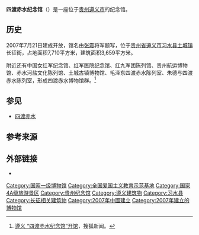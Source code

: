 '''四渡赤水纪念馆'''（{{lang-en|Crossing the Chishui River Four times Memorial}}）是一座位于[[贵州|贵州]][[遵义市|遵义市]]的纪念馆。

==历史==
2007年7月21日建成开放，馆名由[[张震_(上将)|张震]]将军题写，位于[[贵州省|贵州省]][[遵义市|遵义市]][[习水县|习水县]][[土城镇_(习水县)|土城镇]]长征街，占地面积7,710平方米，建筑面积3,659平方米。

附近还有中国女红军纪念馆、红军医院纪念馆、红九军团陈列馆、贵州航运博物馆、赤水河盐文化陈列馆、土城古镇博物馆、毛泽东四渡赤水陈列室、朱德与四渡赤水陈列室，形成四渡赤水博物馆群。<ref>[http://news.sohu.com/20070721/n251174548.shtml 遵义 “四渡赤水纪念馆”开馆]，搜狐新闻。</ref>

==参见==
*[[四渡赤水|四渡赤水]]

==参考来源==
{{reflist}}

==外部链接==
*{{Official website|https://www.sdcs1935.com/}}

{{中国国家一级博物馆}}
{{贵州省全国爱国主义教育示范基地}}
{{Authority control}}
[[Category:国家一级博物馆|Category:国家一级博物馆]]
[[Category:全国爱国主义教育示范基地|Category:全国爱国主义教育示范基地]]
[[Category:国家4A级旅游景区|Category:国家4A级旅游景区]]
[[Category:贵州纪念馆|Category:贵州纪念馆]]
[[Category:遵义建筑物|Category:遵义建筑物]]
[[Category:习水县|Category:习水县]]
[[Category:长征相关建筑物|Category:长征相关建筑物]]
[[Category:2007年中國建立|Category:2007年中國建立]]
[[Category:2007年建立的博物馆|Category:2007年建立的博物馆]]